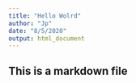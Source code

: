 ```yaml
---
title: "Hello Wolrd"
author: "Jp"
date: "8/5/2020"
output: html_document
---
```


## This is a markdown file
